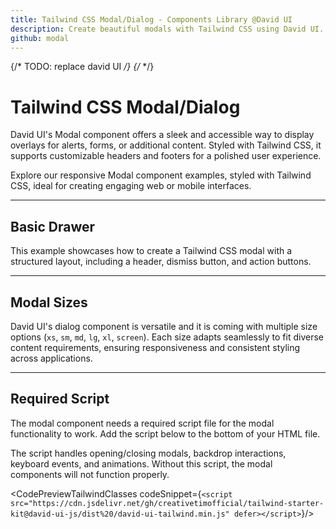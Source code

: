 ```yaml
---
title: Tailwind CSS Modal/Dialog - Components Library @David UI
description: Create beautiful modals with Tailwind CSS using David UI. It is ideal for creating engaging web or mobile interfaces, try now for free!
github: modal
---
```



{/* TODO: replace david UI */}
{/* <InfoBadge /> */}

# Tailwind CSS Modal/Dialog 

David UI's Modal component offers a sleek and accessible way to display overlays for alerts, forms, or additional content. Styled with Tailwind CSS, it supports customizable headers and footers for a polished user experience.

Explore our responsive Modal component examples, styled with Tailwind CSS, ideal for creating engaging web or mobile interfaces.


---

## Basic Drawer

This example showcases how to create a Tailwind CSS modal with a structured layout, including a header, dismiss button, and action buttons. 


<PreviewWithCode relativePath="drawer/drawer-demo.tsx" language="html" />

---

## Modal Sizes

David UI's dialog component is versatile and it is coming with multiple size options (`xs`, `sm`, `md`, `lg`, `xl`, `screen`). Each size adapts seamlessly to fit diverse content requirements, ensuring responsiveness and consistent styling across applications.

<PreviewWithCode relativePath="drawer/drawer-placement.tsx" language="html" />


---
## Required Script
The modal component needs a required script file for the modal functionality to work. Add the script below to the bottom of your HTML file.

The script handles opening/closing modals, backdrop interactions, keyboard events, and animations. Without this script, the modal components will not function properly.

<CodePreviewTailwindClasses codeSnippet={`<script src="https://cdn.jsdelivr.net/gh/creativetimofficial/tailwind-starter-kit@david-ui-js/dist%20/david-ui-tailwind.min.js" defer></script>`}/>
